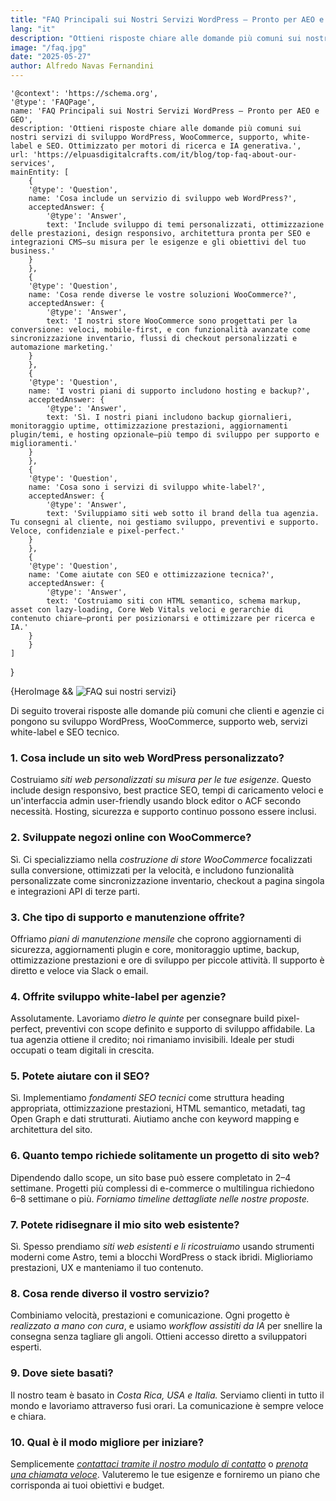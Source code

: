 ```yaml
---
title: "FAQ Principali sui Nostri Servizi WordPress – Pronto per AEO e GEO"
lang: "it"
description: "Ottieni risposte chiare alle domande più comuni sui nostri servizi di sviluppo WordPress, WooCommerce, supporto, white-label e SEO. Ottimizzato per motori di ricerca e IA generativa."
image: "/faq.jpg"
date: "2025-05-27"
author: Alfredo Navas Fernandini
---
```


    '@context': 'https://schema.org',
    '@type': 'FAQPage',
    name: 'FAQ Principali sui Nostri Servizi WordPress – Pronto per AEO e GEO',
    description: 'Ottieni risposte chiare alle domande più comuni sui nostri servizi di sviluppo WordPress, WooCommerce, supporto, white-label e SEO. Ottimizzato per motori di ricerca e IA generativa.',
    url: 'https://elpuasdigitalcrafts.com/it/blog/top-faq-about-our-services',
    mainEntity: [
        {
        '@type': 'Question',
        name: 'Cosa include un servizio di sviluppo web WordPress?',
        acceptedAnswer: {
            '@type': 'Answer',
            text: 'Include sviluppo di temi personalizzati, ottimizzazione delle prestazioni, design responsivo, architettura pronta per SEO e integrazioni CMS—su misura per le esigenze e gli obiettivi del tuo business.'
        }
        },
        {
        '@type': 'Question',
        name: 'Cosa rende diverse le vostre soluzioni WooCommerce?',
        acceptedAnswer: {
            '@type': 'Answer',
            text: 'I nostri store WooCommerce sono progettati per la conversione: veloci, mobile-first, e con funzionalità avanzate come sincronizzazione inventario, flussi di checkout personalizzati e automazione marketing.'
        }
        },
        {
        '@type': 'Question',
        name: 'I vostri piani di supporto includono hosting e backup?',
        acceptedAnswer: {
            '@type': 'Answer',
            text: 'Sì. I nostri piani includono backup giornalieri, monitoraggio uptime, ottimizzazione prestazioni, aggiornamenti plugin/temi, e hosting opzionale—più tempo di sviluppo per supporto e miglioramenti.'
        }
        },
        {
        '@type': 'Question',
        name: 'Cosa sono i servizi di sviluppo white-label?',
        acceptedAnswer: {
            '@type': 'Answer',
            text: 'Sviluppiamo siti web sotto il brand della tua agenzia. Tu consegni al cliente, noi gestiamo sviluppo, preventivi e supporto. Veloce, confidenziale e pixel-perfect.'
        }
        },
        {
        '@type': 'Question',
        name: 'Come aiutate con SEO e ottimizzazione tecnica?',
        acceptedAnswer: {
            '@type': 'Answer',
            text: 'Costruiamo siti con HTML semantico, schema markup, asset con lazy-loading, Core Web Vitals veloci e gerarchie di contenuto chiare—pronti per posizionarsi e ottimizzare per ricerca e IA.'
        }
        }
    ]
}

<div class="blog-hero-image">
    {HeroImage && <Image width={1020} height={510} src={HeroImage} alt="FAQ sui nostri servizi" />}
</div>

Di seguito troverai risposte alle domande più comuni che clienti e agenzie ci pongono su sviluppo WordPress, WooCommerce, supporto web, servizi white-label e SEO tecnico.

### 1. Cosa include un sito web WordPress personalizzato?
Costruiamo *siti web personalizzati su misura per le tue esigenze*. Questo include design responsivo, best practice SEO, tempi di caricamento veloci e un'interfaccia admin user-friendly usando block editor o ACF secondo necessità. Hosting, sicurezza e supporto continuo possono essere inclusi.

### 2. Sviluppate negozi online con WooCommerce?
Sì. Ci specializziamo nella *costruzione di store WooCommerce* focalizzati sulla conversione, ottimizzati per la velocità, e includono funzionalità personalizzate come sincronizzazione inventario, checkout a pagina singola e integrazioni API di terze parti.

### 3. Che tipo di supporto e manutenzione offrite?
Offriamo *piani di manutenzione mensile* che coprono aggiornamenti di sicurezza, aggiornamenti plugin e core, monitoraggio uptime, backup, ottimizzazione prestazioni e ore di sviluppo per piccole attività. Il supporto è diretto e veloce via Slack o email.

### 4. Offrite sviluppo white-label per agenzie?
Assolutamente. Lavoriamo *dietro le quinte* per consegnare build pixel-perfect, preventivi con scope definito e supporto di sviluppo affidabile. La tua agenzia ottiene il credito; noi rimaniamo invisibili. Ideale per studi occupati o team digitali in crescita.

### 5. Potete aiutare con il SEO?
Sì. Implementiamo *fondamenti SEO tecnici* come struttura heading appropriata, ottimizzazione prestazioni, HTML semantico, metadati, tag Open Graph e dati strutturati. Aiutiamo anche con keyword mapping e architettura del sito.

### 6. Quanto tempo richiede solitamente un progetto di sito web?
Dipendendo dallo scope, un sito base può essere completato in 2–4 settimane. Progetti più complessi di e-commerce o multilingua richiedono 6–8 settimane o più. *Forniamo timeline dettagliate nelle nostre proposte.*

### 7. Potete ridisegnare il mio sito web esistente?
Sì. Spesso prendiamo *siti web esistenti e li ricostruiamo* usando strumenti moderni come Astro, temi a blocchi WordPress o stack ibridi. Miglioriamo prestazioni, UX e manteniamo il tuo contenuto.

### 8. Cosa rende diverso il vostro servizio?
Combiniamo velocità, prestazioni e comunicazione. Ogni progetto è *realizzato a mano con cura*, e usiamo *workflow assistiti da IA* per snellire la consegna senza tagliare gli angoli. Ottieni accesso diretto a sviluppatori esperti.

### 9. Dove siete basati?
Il nostro team è basato in *Costa Rica, USA e Italia.* Serviamo clienti in tutto il mondo e lavoriamo attraverso fusi orari. La comunicazione è sempre veloce e chiara.

### 10. Qual è il modo migliore per iniziare?
Semplicemente [*contattaci tramite il nostro modulo di contatto*](/it/contact) o [*prenota una chiamata veloce*](https://calendar.app.google/WVLmA19nLHZEisQb7). Valuteremo le tue esigenze e forniremo un piano che corrisponda ai tuoi obiettivi e budget.

<div style="margin-top: var(--space-4xl);">
    &nbsp;
</div>
<StructuredData data={structuredData} /> 